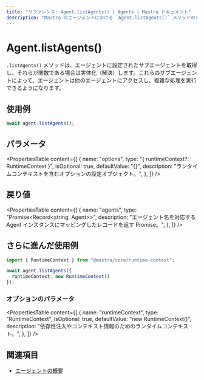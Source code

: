 ```yaml
---
title: "リファレンス: Agent.listAgents() | Agents | Mastra ドキュメント"
description: "Mastra のエージェントにおける `Agent.listAgents()` メソッドのドキュメント。エージェントがアクセスできるサブエージェントを取得します。"
---
```


# Agent.listAgents()

`.listAgents()` メソッドは、エージェントに設定されたサブエージェントを取得し、それらが関数である場合は実体化（解決）します。これらのサブエージェントによって、エージェントは他のエージェントにアクセスし、複雑な処理を実行できるようになります。

## 使用例

```typescript copy
await agent.listAgents();
```

## パラメータ

<PropertiesTable
  content={[
    {
      name: "options",
      type: "{ runtimeContext?: RuntimeContext }",
      isOptional: true,
      defaultValue: "{}",
      description: "ランタイムコンテキストを含むオプションの設定オブジェクト。",
    },
  ]}
/>

## 戻り値

<PropertiesTable
  content={[
    {
      name: "agents",
      type: "Promise<Record<string, Agent>>",
      description: "エージェント名を対応する Agent インスタンスにマッピングしたレコードを返す Promise。",
    },
  ]}
/>

## さらに進んだ使用例

```typescript copy
import { RuntimeContext } from "@mastra/core/runtime-context";

await agent.listAgents({
  runtimeContext: new RuntimeContext()
});
```

### オプションのパラメータ

<PropertiesTable
  content={[
    {
      name: "runtimeContext",
      type: "RuntimeContext",
      isOptional: true,
      defaultValue: "new RuntimeContext()",
      description: "依存性注入やコンテキスト情報のためのランタイムコンテキスト。",
    },
  ]}
/>

## 関連項目

- [エージェントの概要](../../docs/agents/overview.mdx)